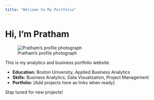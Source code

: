 ```yaml
---
title: "Welcome to My Portfolio"
---
```


# Hi, I'm Pratham

![Pratham's profile photograph](images/pk.png)

This is my analytics and business portfolio website.

- **Education:** Boston University, Applied Business Analytics
- **Skills:** Business Analytics, Data Visualization, Project Management
- **Portfolio:** [Add projects here as links when ready]

Stay tuned for new projects!
